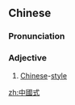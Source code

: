 ==Chinese==
{{zh-forms|s=中国式|type=21}}

===Pronunciation===
{{zh-pron
|m=Zhōngguóshì
|c=zung1 gwok3 sik1
|mn=Tiong-kok-sek
|cat=a
}}

===Adjective===
{{zh-adj}}

# [[Chinese]]-[[style]]

[[zh:中國式]]